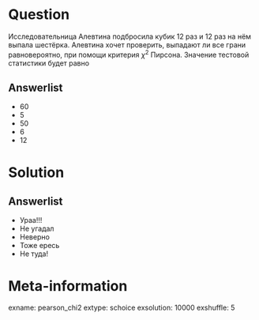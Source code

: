 Question
========

Исследовательница Алевтина подбросила кубик 12 раз и 12 раз на нём выпала шестёрка. Алевтина хочет проверить, выпадают ли все грани равновероятно, при помощи критерия $\chi^2$ Пирсона. Значение тестовой статистики будет равно


Answerlist
----------

* $60$
* $5$
* $50$
* $6$
* $12$


Solution
========

Answerlist
----------
* Ураа!!!
* Не угадал
* Неверно
* Тоже ересь
* Не туда!

Meta-information
================
exname: pearson_chi2
extype: schoice
exsolution: 10000
exshuffle: 5
